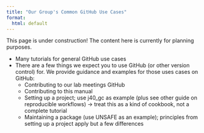 ```yaml
---
title: "Our Group's Common GitHub Use Cases"
format: 
  html: default
---
```


::: {.callout-warning}
This page is under construction! The content here is currently for planning purposes.
:::

* Many tutorials for general GitHub use cases
* There are a few things we expect you to use GitHub (or other version control) for. We provide guidance and examples for those uses cases on GitHub:
  - Contributing to our lab meetings GitHub
  - Contributing to this manual
  - Setting up a project; use j40_gc as example (plus see other guide on reproducible workflows) -> treat this as a kind of cookbook, not a complete tutorial
  - Maintaining a package (use UNSAFE as an example); principles from setting up a project apply but a few differences
